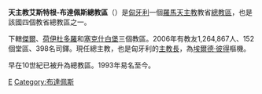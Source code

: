 {{Infobox Roman Catholic diocese
|name = 艾斯特根-布達佩斯
|jurisdiction = 總教區
|latin = Archidioecesis Strigoniensis-Budapestinensis
|image = Esztergom.bazilika.lights.jpg
|caption = 艾斯特根大殿
|location = [[匈牙利|匈牙利]]
|territory = 
|population = 1,264,867
|rite = 拉丁禮
|主保 = 
|province = 
|established = 10世紀
|cathedral = [[艾斯特根大殿|艾斯特根大殿]]
|副主教座堂 =
|leadership = 總主教
|website = http://www.esztergomi-ersekseg.hu/
|教宗 = 
|metropolitan = 埃爾德·彼得
|ordinary =  
|coadjutor bishop =
|emeritus =
}}
'''天主教艾斯特根-布達佩斯總教區'''（{{lang-la|Archidioecesis Strigoniensis-Budapestinensis}}）是[[匈牙利|匈牙利]]一個[[羅馬天主教|羅馬天主教]]教省[[總教區|總教區]]，也是該國四個教省總教區之一。

下轄[[天主教傑爾教區|傑爾]]、[[天主教荷伊杜多羅教區|荷伊杜多羅]]和[[天主教塞克什白堡教區|塞克什白堡]]三個教區。2006年有教友1,264,867人、152個堂區、398名司鐸。現任總主教，也是匈牙利的[[主教長|主教長]]，為[[埃爾德·彼得|埃爾德·彼得]]樞機。

早在10世紀已被升為總教區。1993年易名至今。
[[Category:匈牙利天主教教區|E]]
[[Category:布達佩斯|Category:布達佩斯]]

{{匈牙利天主教教區}}